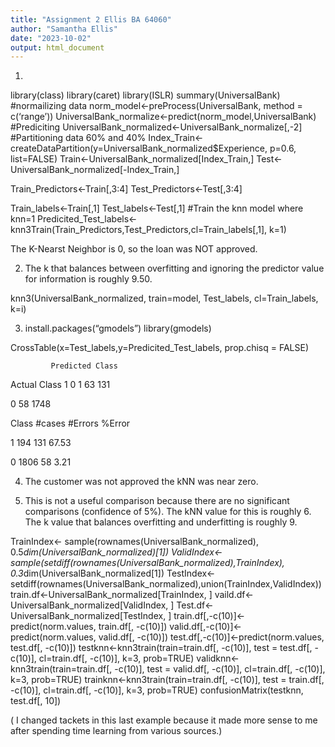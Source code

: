 ---
title: "Assignment 2 Ellis BA 64060"
author: "Samantha Ellis"
date: "2023-10-02"
output: html_document
---
1. 

library(class)
library(caret)
library(ISLR)
summary(UniversalBank)
#normailizing data
norm_model<-preProcess(UniversalBank, method = c('range'))
UniversalBank_normalize<-predict(norm_model,UniversalBank)
#Prediciting
UniversalBank_normalized<-UniversalBank_normalize[,-2]
#Partitioning data 60% and 40%
Index_Train<-createDataPartition(y=UniversalBank_normalized$Experience, p=0.6, list=FALSE)
Train<-UniversalBank_normalized[Index_Train,]
Test<-UniversalBank_normalized[-Index_Train,]

Train_Predictors<-Train[,3:4]
Test_Predictors<-Test[,3:4]

Train_labels<-Train[,1]
Test_labels<-Test[,1]
#Train the knn model where knn=1
Predicited_Test_labels<-knn3Train(Train_Predictors,Test_Predictors,cl=Train_labels[,1], k=1)

The K-Nearst Neighbor is 0, so the loan was NOT approved.


2. 
The k that balances between overfitting and ignoring the predictor value for information is roughly 9.50. 

knn3(UniversalBank_normalized, train=model, Test_labels, cl=Train_labels, k=i)


3. 
install.packages("gmodels")
library(gmodels)

CrossTable(x=Test_labels,y=Predicited_Test_labels, prop.chisq = FALSE)

             Predicted Class 	
Actual Class     1	    0
1                63     131

0                58     1748

Class	  #cases	#Errors  %Error

1        194      131      67.53

0        1806      58       3.21






4.  
The customer was not approved the kNN was near zero.


5. 
This is not a useful comparison because there are no significant comparisons (confidence of 5%). The kNN value for this is roughly 6. The k value that balances overfitting and underfitting is roughly 9. 

TrainIndex<- sample(rownames(UniversalBank_normalized), 0.5*dim(UniversalBank_normalized)[1])
ValidIndex<- sample(setdiff(rownames(UniversalBank_normalized),TrainIndex), 0.3*dim(UniversalBank_normalized[1])
TestIndex<-setdiff(rownames(UniversalBank_normalized),union(TrainIndex,ValidIndex))   
train.df<-UniversalBank_normalized[TrainIndex, ]
vaild.df<-UniversalBank_normalized[ValidIndex, ]
Test.df<-UniversalBank_normalized[TestIndex, ]
train.df[,-c(10)]<-predict(norm.values, train.df[, -c(10)])
valid.df[,-c(10)]<-predict(norm.values, valid.df[, -c(10)])
test.df[,-c(10)]<-predict(norm.values, test.df[, -c(10)])
testknn<-knn3train(train=train.df[, -c(10)], test = test.df[, -c(10)], cl=train.df[, -c(10)], k=3, prob=TRUE)
validknn<-knn3train(train=train.df[, -c(10)], test = valid.df[, -c(10)], cl=train.df[, -c(10)], k=3, prob=TRUE)
trainknn<-knn3train(train=train.df[, -c(10)], test = train.df[, -c(10)], cl=train.df[, -c(10)], k=3, prob=TRUE)
confusionMatrix(testknn, test.df[, 10])

( I changed tackets in this last example because it made more sense to me after spending time learning from various sources.)

